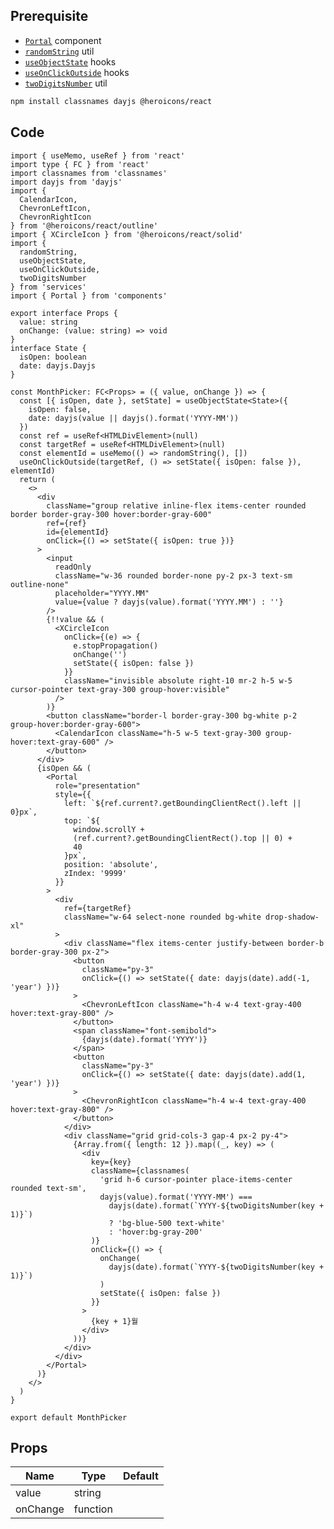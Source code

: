 
## Prerequisite

- [`Portal`](/docs/components/Portal) component
- [`randomString`](/docs/utils/randomString) util
- [`useObjectState`](/docs/hooks/useObjectState) hooks
- [`useOnClickOutside`](/docs/hooks/useOnClickOutside) hooks
- [`twoDigitsNumber`](/docs/utils/twoDigitsNumber) util

```bash npm2yarn
npm install classnames dayjs @heroicons/react
```

## Code

```tsx title="components/MonthPicker/index.tsx"
import { useMemo, useRef } from 'react'
import type { FC } from 'react'
import classnames from 'classnames'
import dayjs from 'dayjs'
import {
  CalendarIcon,
  ChevronLeftIcon,
  ChevronRightIcon
} from '@heroicons/react/outline'
import { XCircleIcon } from '@heroicons/react/solid'
import {
  randomString,
  useObjectState,
  useOnClickOutside,
  twoDigitsNumber
} from 'services'
import { Portal } from 'components'

export interface Props {
  value: string
  onChange: (value: string) => void
}
interface State {
  isOpen: boolean
  date: dayjs.Dayjs
}

const MonthPicker: FC<Props> = ({ value, onChange }) => {
  const [{ isOpen, date }, setState] = useObjectState<State>({
    isOpen: false,
    date: dayjs(value || dayjs().format('YYYY-MM'))
  })
  const ref = useRef<HTMLDivElement>(null)
  const targetRef = useRef<HTMLDivElement>(null)
  const elementId = useMemo(() => randomString(), [])
  useOnClickOutside(targetRef, () => setState({ isOpen: false }), elementId)
  return (
    <>
      <div
        className="group relative inline-flex items-center rounded border border-gray-300 hover:border-gray-600"
        ref={ref}
        id={elementId}
        onClick={() => setState({ isOpen: true })}
      >
        <input
          readOnly
          className="w-36 rounded border-none py-2 px-3 text-sm outline-none"
          placeholder="YYYY.MM"
          value={value ? dayjs(value).format('YYYY.MM') : ''}
        />
        {!!value && (
          <XCircleIcon
            onClick={(e) => {
              e.stopPropagation()
              onChange('')
              setState({ isOpen: false })
            }}
            className="invisible absolute right-10 mr-2 h-5 w-5 cursor-pointer text-gray-300 group-hover:visible"
          />
        )}
        <button className="border-l border-gray-300 bg-white p-2 group-hover:border-gray-600">
          <CalendarIcon className="h-5 w-5 text-gray-300 group-hover:text-gray-600" />
        </button>
      </div>
      {isOpen && (
        <Portal
          role="presentation"
          style={{
            left: `${ref.current?.getBoundingClientRect().left || 0}px`,
            top: `${
              window.scrollY +
              (ref.current?.getBoundingClientRect().top || 0) +
              40
            }px`,
            position: 'absolute',
            zIndex: '9999'
          }}
        >
          <div
            ref={targetRef}
            className="w-64 select-none rounded bg-white drop-shadow-xl"
          >
            <div className="flex items-center justify-between border-b border-gray-300 px-2">
              <button
                className="py-3"
                onClick={() => setState({ date: dayjs(date).add(-1, 'year') })}
              >
                <ChevronLeftIcon className="h-4 w-4 text-gray-400 hover:text-gray-800" />
              </button>
              <span className="font-semibold">
                {dayjs(date).format('YYYY')}
              </span>
              <button
                className="py-3"
                onClick={() => setState({ date: dayjs(date).add(1, 'year') })}
              >
                <ChevronRightIcon className="h-4 w-4 text-gray-400 hover:text-gray-800" />
              </button>
            </div>
            <div className="grid grid-cols-3 gap-4 px-2 py-4">
              {Array.from({ length: 12 }).map((_, key) => (
                <div
                  key={key}
                  className={classnames(
                    'grid h-6 cursor-pointer place-items-center rounded text-sm',
                    dayjs(value).format('YYYY-MM') ===
                      dayjs(date).format(`YYYY-${twoDigitsNumber(key + 1)}`)
                      ? 'bg-blue-500 text-white'
                      : 'hover:bg-gray-200'
                  )}
                  onClick={() => {
                    onChange(
                      dayjs(date).format(`YYYY-${twoDigitsNumber(key + 1)}`)
                    )
                    setState({ isOpen: false })
                  }}
                >
                  {key + 1}월
                </div>
              ))}
            </div>
          </div>
        </Portal>
      )}
    </>
  )
}

export default MonthPicker
```

## Props

| Name                 | Type     | Default |
| -------------------- | -------- | ------- |
| value<Required />    | string   |         |
| onChange<Required /> | function |         |
